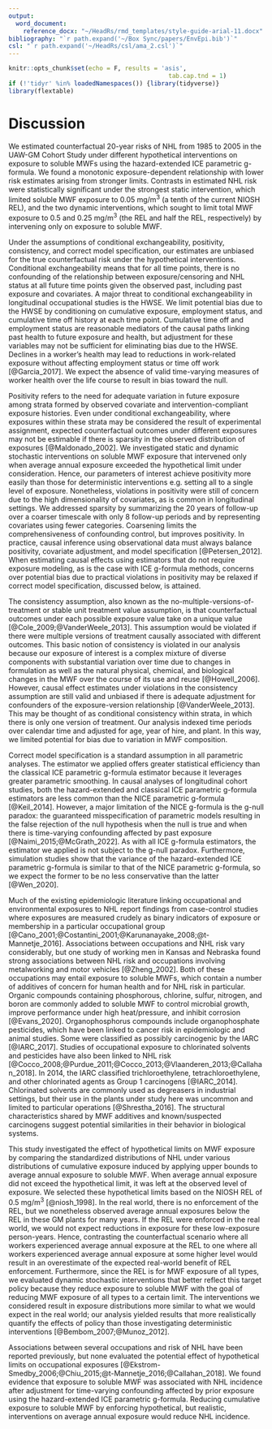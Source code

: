```yaml
---
output:
  word_document:
    reference_docx: "~/HeadRs/rmd_templates/style-guide-arial-11.docx"
bibliography: "`r path.expand('~/Box Sync/papers/EnvEpi.bib')`"
csl: "`r path.expand('~/HeadRs/csl/ama_2.csl')`"
---
```


```r
knitr::opts_chunk$set(echo = F, results = 'asis',
											tab.cap.tnd = 1)
if (!'tidyr' %in% loadedNamespaces()) {library(tidyverse)}
library(flextable)
```

# Discussion

We estimated counterfactual 20-year risks of NHL from 1985 to 2005 in the UAW-GM  Cohort Study under different hypothetical interventions on exposure to soluble MWFs using the hazard-extended ICE parametric g-formula. We found a monotonic exposure-dependent relationship with lower risk estimates arising from stronger limits. Contrasts in estimated NHL risk were statistically significant under the strongest static intervention, which limited soluble MWF exposure to 0.05 mg/m^3^ (a tenth of the current NIOSH REL), and the two dynamic interventions, which sought to limit total MWF exposure to 0.5 and 0.25 mg/m^3^ (the REL and half the REL, respectively) by intervening only on exposure to soluble MWF.

Under the assumptions of conditional exchangeability, positivity, consistency, and correct model specification, our estimates are unbiased for the true counterfactual risk under the hypothetical interventions. Conditional exchangeability means that for all time points, there is no confounding of the relationship between exposure/censoring and NHL status at all future time points given the observed past, including past exposure and covariates. A major threat to conditional exchangeability in longitudinal occupational studies is the HWSE. We limit potential bias due to the HWSE by conditioning on cumulative exposure, employment status, and cumulative time off history at each time point. Cumulative time off and employment status are reasonable mediators of the causal paths linking past health to future exposure and health, but adjustment for these variables may not be sufficient for eliminating bias due to the HWSE. Declines in a worker's health may lead to reductions in work-related exposure without affecting employment status or time off work [@Garcia_2017]. We expect the absence of valid time-varying measures of worker health over the life course to result in bias toward the null.

Positivity refers to the need for adequate variation in future exposure among strata formed by observed covariate and intervention-compliant exposure histories. Even under conditional exchangeability, where exposures within these strata may be considered the result of experimental assignment, expected counterfactual outcomes under different exposures may not be estimable if there is sparsity in the observed distribution of exposures [@Maldonado_2002]. We investigated static and dynamic stochastic interventions on soluble MWF exposure that intervened only when average annual exposure exceeded the hypothetical limit under consideration. Hence, our parameters of interest achieve positivity more easily than those for deterministic interventions e.g. setting all to a single level of exposure. Nonetheless, violations in positivity were still of concern due to the high dimensionality of covariates, as is common in longitudinal settings. We addressed sparsity by summarizing the 20 years of follow-up over a coarser timescale with only 8 follow-up periods and by representing covariates using fewer categories. Coarsening limits the comprehensiveness of confounding control, but improves positivity. In practice, causal inference using observational data must always balance positivity, covariate adjustment, and model specification [@Petersen_2012]. When estimating causal effects using estimators that do not require exposure modeling, as is the case with ICE g-formula methods, concerns over potential bias due to practical violations in positivity may be relaxed if correct model specification, discussed below, is attained.

The consistency assumption, also known as the no-multiple-versions-of-treatment or stable unit treatment value assumption, is that counterfactual outcomes under each possible exposure value take on a unique value [@Cole_2009;@VanderWeele_2013]. This assumption would be violated if there were multiple versions of treatment causally associated with different outcomes. This basic notion of consistency is violated in our analysis because our exposure of interest is a complex mixture of diverse components with substantial variation over time due to changes in formulation as well as the natural physical, chemical, and biological changes in the MWF over the course of its use and reuse [@Howell_2006]. However, causal effect estimates under violations in the consistency assumption are still valid and unbiased if there is adequate adjustment for confounders of the exposure-version relationship [@VanderWeele_2013]. This may be thought of as conditional consistency within strata, in which there is only one version of treatment. Our analysis indexed time periods over calendar time and adjusted for age, year of hire, and plant. In this way, we limited potential for bias due to variation in MWF composition.

Correct model specification is a standard assumption in all parametric analyses. The estimator we applied offers greater statistical efficiency than the classical ICE parametric g-formula estimator because it leverages greater parametric smoothing. In causal analyses of longitudinal cohort studies, both the hazard-extended and classical ICE parametric g-formula estimators are less common than the NICE parametric g-formula [@Keil_2014]. However, a major limitation of the NICE g-formula is the g-null paradox: the guaranteed misspecification of parametric models resulting in the false rejection of the null hypothesis when the null is true and when there is time-varying confounding affected by past exposure [@Naimi_2015;@McGrath_2022]. As with all ICE g-formula estimators, the estimator we applied is not subject to the g-null paradox. Furthermore, simulation studies show that the variance of the hazard-extended ICE parametric g-formula is similar to that of the NICE parametric g-formula, so we expect the former to be no less conservative than the latter [@Wen_2020].

<!-- In the last several decades, there have been substantial changes in the formulation of MWF, including the exclusion of nitrogenous compounds and the use of highly-refined mineral oils. The recent establishment of the Ecolabel for lubricants in the European Union reflects the shift toward prioritizing sustainability and health in the design and production of MWF and other lubricants [@EU_2018;@Skerlos_2008]. However, water-based MWF that satisfy Ecolabel criteria are nonetheless susceptible to the accumulation of dirt, metals, microbes, products of microbial metabolism, and unemulsified oil. These contaminants and their control strategies may also induce risks to human health. Furthermore, adoption of this new class of MWF remains limited, as is evidence of their safety. Considering the evolving complexity in MWF composition, epidemiologic investigations remain an invaluable approach for developing evidence-based occupational health policy and estimating their causal effect. -->

Much of the existing epidemiologic literature linking occupational and environmental exposures to NHL report findings from case-control studies where exposures are measured crudely as binary indicators of exposure or membership in a particular occupational group [@Cano_2001;@Costantini_2001;@Karunanayake_2008;@t-Mannetje_2016]. Associations between occupations and NHL risk vary considerably, but one study of working men in Kansas and Nebraska found strong associations between NHL risk and occupations involving metalworking and motor vehicles [@Zheng_2002]. Both of these occupations may entail exposure to soluble MWFs, which contain a number of additives of concern for human health and for NHL risk in particular. Organic compounds containing phosphorous, chlorine, sulfur, nitrogen, and boron are commonly added to soluble MWF to control microbial growth, improve performance under high heat/pressure, and inhibit corrosion [@Evans_2020]. Organophosphorus compounds include organophosphate pesticides, which have been linked to cancer risk in epidemiologic and animal studies. Some were classified as possibly carcinogenic by the IARC [@IARC_2017]. Studies of occupational exposure to chlorinated solvents and pesticides have also been linked to NHL risk [@Cocco_2008;@Purdue_2011;@Cocco_2013;@Vlaanderen_2013;@Callahan_2018]. In 2014, the IARC classified trichloroethylene, tetrachloroethylene, and other chlorinated agents as Group 1 carcinogens [@IARC_2014]. Chlorinated solvents are commonly used as degreasers in industrial settings, but their use in the plants under study here was uncommon and limited to particular operations [@Shrestha_2016]. The structural characteristics shared by MWF additives and known/suspected carcinogens suggest potential similarities in their behavior in biological systems.

This study investigated the effect of hypothetical limits on MWF exposure by comparing the standardized distributions of NHL under various distributions of cumulative exposure induced by applying upper bounds to average annual exposure to soluble MWF. When average annual exposure did not exceed the hypothetical limit, it was left at the observed level of exposure. We selected these hypothetical limits based on the NIOSH REL of 0.5 mg/m^3^ [@niosh_1998]. In the real world, there is no enforcement of the REL, but we nonetheless observed average annual exposures below the REL in these GM plants for many years. If the REL were enforced in the real world, we would not expect reductions in exposure for these low-exposure person-years. Hence, contrasting the counterfactual scenario where all workers experienced average annual exposure at the REL to one where all workers experienced average annual exposure at some higher level would result in an overestimate of the expected real-world benefit of REL enforcement. Furthermore, since the REL is for MWF exposure of all types, we evaluated dynamic stochastic interventions that better reflect this target policy because they reduce exposure to soluble MWF with the goal of reducing MWF exposure of all types to a certain limit. The interventions we considered result in exposure distributions more similar to what we would expect in the real world; our analysis yielded results that more realistically quantify the effects of policy than those investigating deterministic interventions [@Bembom_2007;@Munoz_2012].

<!-- The interventions we considered are stochastic interventions resulting in post-intervention distributions of exposure that better reflect what we would expect if exposure limits were enforced in the real world. The interventions which ignore exposure to straight and synthetic MWFs are static. The interventions which reduce exposure to soluble MWF by a quantity determined by exposure to other MWF are dynamic. The dynamic stochastic interventions respect the fact that the REL is for total MWF, not just soluble MWF. If an individual experienced a large amount of exposure to straight and synthetic MWF in one year, then their exposure to soluble MWF should be bounded at a lower level so that the sum of their exposure to soluble, straight, and synthetic MWFs is no greater than the hypothetical limit.  -->

Associations between several occupations and risk of NHL have been reported previously, but none evaluated the potential effect of hypothetical limits on occupational exposures [@Ekstrom-Smedby_2006;@Chiu_2015;@t-Mannetje_2016;@Callahan_2018]. We found evidence that exposure to soluble MWF was associated with NHL incidence after adjustment for time-varying confounding affected by prior exposure using the hazard-extended ICE parametric g-formula. Reducing cumulative exposure to soluble MWF by enforcing hypothetical, but realistic, interventions on average annual exposure would reduce NHL incidence.
